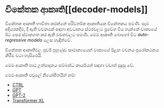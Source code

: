# විකේතක ආකෘති[[decoder-models]]

<CourseFloatingBanner chapter={1} classNames="absolute z-10 right-0 top-0" />

<Youtube id="d_ixlCubqQw" />

විකේතක ආකෘති භාවිතා කරන්නේ පරිවර්තක ආකෘතියක විකේතකය පමණි. සෑම අදියරකදීම, දී ඇති වචනයක් සඳහා අවධානය ස්ථරවලට ප්‍රවේශ විය හැක්කේ වාක්‍යයේ ඊට පෙර ස්ථානගත කර ඇති වචනවලට පමණි. මෙම ආකෘති බොහෝ විට _auto-regressive models_ ලෙස හැඳින්වේ.

විකේතක ආකෘතිවල පූර්ව පුහුණුව සාමාන්‍යයෙන් වාක්‍යයේ ඊළඟ වචනය පුරෝකථනය කිරීම වටා හැසිරෙයි.

මෙම ආකෘති පාඨ උත්පාදනය සම්බන්ධ කාර්යයන් සඳහා වඩාත් සුදුසු වේ.

මෙම ආකෘති පවුලේ නියෝජිතයින් නම්:

- [CTRL](https://huggingface.co/transformers/model_doc/ctrl.html)
- [GPT](https://huggingface.co/docs/transformers/model_doc/openai-gpt)
- [GPT-2](https://huggingface.co/transformers/model_doc/gpt2.html)
- [Transformer XL](https://huggingface.co/transformers/model_doc/transfo-xl.html)

